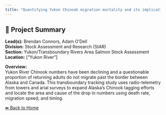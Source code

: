 ```yaml
---
title: "Quantifying Yukon Chinook migration mortality and its implications for fisheries management and rebuilding under the Fish Stock Provisions of the Fisheries Act"
---
```


## 🧬 Project Summary

**Lead(s):** Brendan Connors, Adam O'Dell  
**Division:** Stock Assessment and Research (StAR)  
**Section:** Yukon/Transboundary Rivers Area Salmon Stock Assessment  
**Location:** ["Yukon River"]  

**Overview:**  
Yukon River Chinook numbers have been declining and a questionable proportion of returning adults do not migrate past the border between Alaska and Canada. This transboundary tracking study uses radio-telemetry from towers and arial surveys to expand Alaska’s Chinook tagging efforts and locate the area and cause of the drop in numbers using death rate, migration speed, and timing.

[⬅ Back to Home](../index.qmd)
